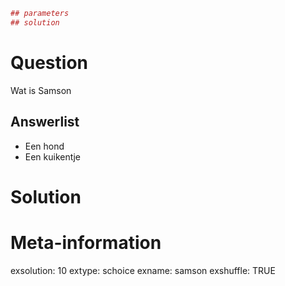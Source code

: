 ```{r data generation, echo = FALSE, results = "hide"}
## parameters
## solution
```

Question
========
Wat is Samson

Answerlist
----------
* Een hond
* Een kuikentje

Solution
========

Meta-information
================
exsolution: 10
extype: schoice
exname: samson
exshuffle: TRUE